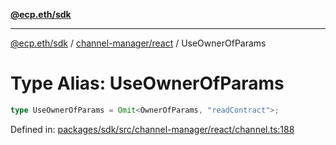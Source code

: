 [**@ecp.eth/sdk**](../../../index.mdx)

---

[@ecp.eth/sdk](/sdk-reference/index.mdx) / [channel-manager/react](/sdk-reference/channel-manager/react/index.mdx) / UseOwnerOfParams

# Type Alias: UseOwnerOfParams

```ts
type UseOwnerOfParams = Omit<OwnerOfParams, "readContract">;
```

Defined in: [packages/sdk/src/channel-manager/react/channel.ts:188](https://github.com/ecp-eth/comments-monorepo/blob/main/packages/sdk/src/channel-manager/react/channel.ts#L188)
